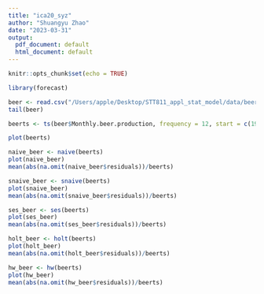 ```yaml
---
title: "ica20_syz"
author: "Shuangyu Zhao"
date: "2023-03-31"
output:
  pdf_document: default
  html_document: default
---
```


```r
knitr::opts_chunk$set(echo = TRUE)
```

```r
library(forecast)
```
```r
beer <- read.csv("/Users/apple/Desktop/STT811_appl_stat_model/data/beer.csv")
tail(beer)
```

```r
beerts <- ts(beer$Monthly.beer.production, frequency = 12, start = c(1956, 1), end = c(1995, 8))
```
```r
plot(beerts)
```
```r
naive_beer <- naive(beerts)
plot(naive_beer)
mean(abs(na.omit(naive_beer$residuals))/beerts)
```

```r
snaive_beer <- snaive(beerts)
plot(snaive_beer)
mean(abs(na.omit(snaive_beer$residuals))/beerts)
```
```r
ses_beer <- ses(beerts)
plot(ses_beer)
mean(abs(na.omit(ses_beer$residuals))/beerts)
```
```r
holt_beer <- holt(beerts)
plot(holt_beer)
mean(abs(na.omit(holt_beer$residuals))/beerts)
```
```r
hw_beer <- hw(beerts)
plot(hw_beer)
mean(abs(na.omit(hw_beer$residuals))/beerts)
```












